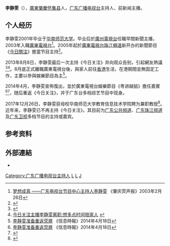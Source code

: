 {{otheruses|subject=廣東電視台節目主持|other=其他同名人物|李静雯}}
{{主播資訊
| 主播頭銜     = [[广东广播电视台|广东广播电视台]]主持人
| 主播姓名     = 李静雯
| 主播英文名字 = 
| 暱稱         = 
| 主播照片檔案 = 
| 主播照片尺寸 = 
| 主播出生日期 = {{birth date and age|1978|11|4}}
| 出生地       = {{PRC}}[[广东省|广东省]][[肇庆市|肇庆市]]
| 主播逝世年分 = 
| 主播逝世日期 = 
| 逝世地       = 
| 國籍         = {{PRC}}
| 籍貫         = 
| 最高學歷     = [[华南师范大学|华南师范大学]]
| 婚姻狀況     = 已婚
| 信仰宗教     = 
| 備註         = 
|}}
'''李静雯'''（{{bd|1978年|11月4日|catIdx=L李}}），[[广东省|廣東]][[肇庆市|肇慶]][[怀集县|怀集县]]人，[[广东广播电视台|广东广播电视台]]主持人、前新闻主播。

== 个人经历 ==
李静雯2001年毕业于[[华南师范大学|华南师范大学]]。毕业后於[[廣州電視台|廣州電視台]]任職早間新聞主播，2003年入職[[广东广播电视台|廣東電視台]]<ref>[http://hjyz.net/100/content/?397.html 梦想成真 ——广东电视台节目中心主持人李静雯] {{webarchive|url=https://web.archive.org/web/20150122054238/http://hjyz.net/100/content/?397.html |date=2015-01-22 }}《肇庆荧声报》2003年2月26日</ref>。2005年起於[[广东广播电视台珠江频道|廣東電視台珠江頻道]]新开办的新聞節目《[[今日关注_(广东电视台)|今日關注]]》擔當节目主持<ref>{{Cite web |url=http://news.gd.sina.com.cn/local/2005-04-04/1181137.html |title=珠江频道《今日关注》主持人李静雯简介 |access-date=2015-01-22 |archive-date=2016-03-04 |archive-url=https://web.archive.org/web/20160304191846/http://news.gd.sina.com.cn/local/2005-04-04/1181137.html |dead-url=no }}</ref>。

2013年8月8日，李静雯最后一次主持《今日关注》并向观众告别，引起網友熱議<ref>{{Cite web |url=http://ent.takungpao.com.hk/tv/q/2013/0810/1819394.html |title=《今日關注》主播李靜雯離職 回應得罪權貴傳聞 |access-date=2015-01-22 |archive-url=https://web.archive.org/web/20150122055006/http://ent.takungpao.com.hk/tv/q/2013/0810/1819394.html |archive-date=2015-01-22 |dead-url=yes }}</ref><ref>[http://news.xkb.com.cn/yule/2013/0810/278289.html 今日关注主播李静雯离职:想多点时间陪家人] {{webarchive|url=https://web.archive.org/web/20150122060804/http://news.xkb.com.cn/yule/2013/0810/278289.html |date=2015-01-22 }}</ref>。8月底正式離職廣東電視台後，與家人前往[[香港|香港]]生活，在港期間並無固定工作，主要以參與娛樂節目為主<ref name="cf">[http://news.163.com/14/0418/08/9Q3N0B2S00014Q4P.html 李静雯准备重返荧屏] {{Wayback|url=http://news.163.com/14/0418/08/9Q3N0B2S00014Q4P.html |date=20150122053246 }}《信息時報》2014年4月18日</ref>。

2014年4月，李静雯宣佈復出，並於廣東電視台娛樂節目《粤讲越掂》擔任嘉賓<ref name="cf">[http://news.163.com/14/0418/08/9Q3N0B2S00014Q4P.html 李静雯准备重返荧屏] {{Wayback|url=http://news.163.com/14/0418/08/9Q3N0B2S00014Q4P.html |date=20150122053246 }}《信息時報》2014年4月18日</ref><ref>{{Cite web |url=http://gd.sina.com.cn/fashion/wt/2014-04-18/0022860.html |title=李静雯《粤讲越掂》“复出” 否认过富太生活 |access-date=2015-01-22 |archive-date=2016-03-04 |archive-url=https://web.archive.org/web/20160304142517/http://gd.sina.com.cn/fashion/wt/2014-04-18/0022860.html |dead-url=no }}</ref>，随后重返《今日关注》，并于广东台多档综艺节目中现身。

2017年12月26日，李静雯获母校华南师范大学教育信息技术学院聘为兼职教授<ref>{{Cite web |title=广东卫视著名主持人李静雯女士莅临我校讲学 |url=http://site.scnu.edu.cn/a/20180104/987.html |access-date=2022-01-08 |date=2018-01-04 |work=华南师范大学教育信息技术学院 |archive-date=2022-01-08 |archive-url=https://web.archive.org/web/20220108152701/http://site.scnu.edu.cn/a/20180104/987.html |dead-url=no }}</ref>。近年来，李静雯已不再主持《今日关注》。其目前为[[广东广播电视台公共频道|广东公共频道]]、[[广东广播电视台珠江频道|广东珠江频道]]及[[广东卫视|广东卫视]]多档节目的主持或嘉宾。

==参考资料==
{{reflist}}

==外部連結==
*{{sinaweibo|3270159915}}

[[Category:广东广播电视台主持人|Category:广东广播电视台主持人]]
[[Category:肇庆人|L]]
[[Category:华南师范大学校友|L]]
[[Category:李姓|J]]